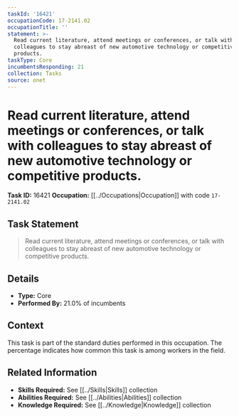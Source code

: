 ```yaml
---
taskId: '16421'
occupationCode: 17-2141.02
occupationTitle: ''
statement: >-
  Read current literature, attend meetings or conferences, or talk with
  colleagues to stay abreast of new automotive technology or competitive
  products.
taskType: Core
incumbentsResponding: 21
collection: Tasks
source: onet
---
```

# Read current literature, attend meetings or conferences, or talk with colleagues to stay abreast of new automotive technology or competitive products.

**Task ID:** 16421
**Occupation:** [[../Occupations|Occupation]] with code `17-2141.02`

## Task Statement

> Read current literature, attend meetings or conferences, or talk with colleagues to stay abreast of new automotive technology or competitive products.

## Details

- **Type:** Core
- **Performed By:** 21.0% of incumbents

## Context

This task is part of the standard duties performed in this occupation. The percentage indicates how common this task is among workers in the field.

## Related Information

- **Skills Required:** See [[../Skills|Skills]] collection
- **Abilities Required:** See [[../Abilities|Abilities]] collection
- **Knowledge Required:** See [[../Knowledge|Knowledge]] collection
